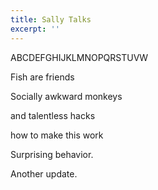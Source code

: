 ```yaml
---
title: Sally Talks
excerpt: ''
---
```


ABCDEFGHIJKLMNOPQRSTUVW

Fish are friends

Socially awkward monkeys

and talentless hacks

how to make this work

Surprising behavior.

Another update.
